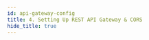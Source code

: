 ```yaml
---
id: api-gateway-config
title: 4. Setting Up REST API Gateway & CORS
hide_title: true
---
```

<!-- COPY DOCS -->
<!-- ./thirdpartyemailpassword/serverless/with-aws-lambda/api-gateway-config.mdx -->


<Redirector to='./setup-api-gateway' />

